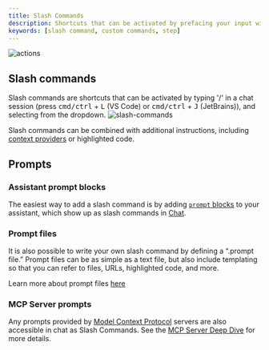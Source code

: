 ```yaml
---
title: Slash Commands
description: Shortcuts that can be activated by prefacing your input with '/'
keywords: [slash command, custom commands, step]
---
```



![actions](/img/actions.gif)

## Slash commands

Slash commands are shortcuts that can be activated by typing '/' in a chat session (press <kbd>cmd/ctrl</kbd> + <kbd>L</kbd> (VS Code) or <kbd>cmd/ctrl</kbd> + <kbd>J</kbd> (JetBrains)), and selecting from the dropdown.
![slash-commands](/img/slash-commands.png)

Slash commands can be combined with additional instructions, including [context providers](./custom-providers.mdx) or highlighted code.

## Prompts

### Assistant prompt blocks

The easiest way to add a slash command is by adding [`prompt` blocks](../../hub/blocks/block-types.md#prompts) to your assistant, which show up as slash commands in [Chat](../../features/chat/how-it-works.mdx).

### Prompt files

It is also possible to write your own slash command by defining a “.prompt file.” Prompt files can be as simple as a text file, but also include templating so that you can refer to files, URLs, highlighted code, and more.

Learn more about prompt files [here](../deep-dives/prompts.md)

### MCP Server prompts

Any prompts provided by [Model Context Protocol](https://modelcontextprotocol.io/introduction) servers are also accessible in chat as Slash Commands. See the [MCP Server Deep Dive](../deep-dives/mcp.mdx) for more details.
